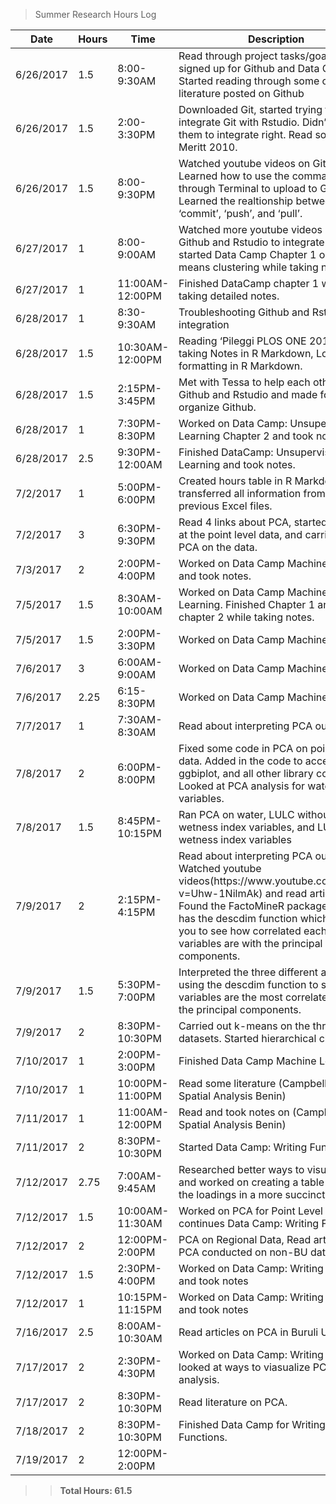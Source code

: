 > Summer Research Hours Log

Date   | Hours | Time        | Description
------ | ----- | ----------- | -----------------------------------------
6/26/2017 | 1.5 | 8:00-9:30AM | Read through project tasks/goals and signed up for Github and Data Camp. Started reading through some of the literature posted on Github
6/26/2017 | 1.5 | 2:00-3:30PM | Downloaded Git, started trying to integrate Git with Rstudio. Didn't get them to integrate right. Read some of Meritt 2010.
6/26/2017 | 1.5 | 8:00-9:30PM | Watched youtube videos on Github. Learned how to use the command line through Terminal to upload to Github. Learned the realtionship between  'commit', 'push', and 'pull'.
6/27/2017 | 1 | 8:00-9:00AM | Watched more youtube videos on getting Github and Rstudio to integrate and started Data Camp Chapter 1 on k-means clustering while taking notes.
6/27/2017 | 1 | 11:00AM-12:00PM | Finished DataCamp chapter 1 while taking detailed notes.
6/28/2017 | 1 | 8:30-9:30AM | Troubleshooting Github and Rstudio integration
6/28/2017 | 1.5 | 10:30AM-12:00PM | Reading 'Pileggi PLOS ONE 2017' and taking Notes in R Markdown, Looking up formatting in R Markdown.
6/28/2017 | 1.5 | 2:15PM-3:45PM | Met with Tessa to help each other with Github and Rstudio and made folders to organize Github.
6/28/2017 | 1 | 7:30PM-8:30PM | Worked on Data Camp: Unsupervised Learning Chapter 2 and took notes.
6/28/2017 | 2.5 | 9:30PM-12:00AM | Finished DataCamp: Unsupervised Learning and took notes. 
7/2/2017 | 1 | 5:00PM-6:00PM | Created hours table in R Markdown and transferred all information from the previous Excel files. 
7/2/2017 | 3 | 6:30PM-9:30PM     | Read 4 links about PCA, started looking at the point level data, and carried out PCA on the data. 
7/3/2017 | 2 | 2:00PM-4:00PM | Worked on Data Camp Machine Learning and took notes.
7/5/2017 | 1.5 | 8:30AM-10:00AM | Worked on Data Camp Machine Learning. Finished Chapter 1 and started chapter 2 while taking notes. 
7/5/2017 | 1.5 | 2:00PM-3:30PM | Worked on Data Camp Machine Learning
7/6/2017 | 3 | 6:00AM-9:00AM | Worked on Data Camp Machine Learning
7/6/2017 | 2.25 | 6:15-8:30PM | Worked on Data Camp Machine Learning
7/7/2017 | 1 | 7:30AM-8:30AM | Read about interpreting PCA output
7/8/2017 | 2 | 6:00PM-8:00PM | Fixed some code in PCA on point level data. Added in the code to access ggbiplot, and all other library codes. Looked at PCA analysis for water variables. 
7/8/2017 | 1.5 | 8:45PM-10:15PM | Ran PCA on water, LULC without wetness index variables, and LULC with wetness index variables
7/9/2017 | 2 | 2:15PM-4:15PM | Read about interpreting PCA output. Watched youtube videos(https://www.youtube.com/watch?v=Uhw-1NilmAk) and read articles. Found the FactoMineR package which has the descdim function which allows you to see how correlated each of the variables are with the principal components. 
7/9/2017 | 1.5 | 5:30PM-7:00PM | Interpreted the three different analyses using the descdim function to see which variables are the most correlated with the principal components. 
7/9/2017 | 2 | 8:30PM-10:30PM | Carried out k-means on the three datasets. Started hierarchical clustering. 
7/10/2017 | 1 | 2:00PM-3:00PM | Finished Data Camp Machine Learning
7/10/2017 | 1 | 10:00PM-11:00PM | Read some literature (Campbell 2015 Spatial Analysis Benin)
7/11/2017 | 1 | 11:00AM-12:00PM | Read and took notes on (Campbell 2015 Spatial Analysis Benin)
7/11/2017 | 2 | 8:30PM-10:30PM | Started Data Camp: Writing Functions
7/12/2017 | 2.75 | 7:00AM-9:45AM | Researched better ways to visualize PCA and worked on creating a table to display the loadings in a more succinct way. 
7/12/2017 | 1.5 | 10:00AM-11:30AM | Worked on PCA for Point Level Data and continues Data Camp: Writing Functions
7/12/2017 | 2 | 12:00PM-2:00PM | PCA on Regional Data, Read articles on PCA conducted on non-BU data. 
7/12/2017 | 1.5 | 2:30PM-4:00PM | Worked on Data Camp: Writing Functions and took notes
7/12/2017 | 1 | 10:15PM-11:15PM | Worked on Data Camp: Writing Functions and took notes
7/16/2017 | 2.5 | 8:00AM-10:30AM | Read articles on PCA in Buruli Ulcer 
7/17/2017 | 2 | 2:30PM-4:30PM | Worked on Data Camp: Writing functions, looked at ways to viasualize PCA analysis. 
7/17/2017 | 2 | 8:30PM-10:30PM | Read literature on PCA.
7/18/2017 | 2 | 8:30PM-10:30PM | Finished Data Camp for Writing Functions.
7/19/2017 | 2 | 12:00PM-2:00PM | 

>> __Total Hours: 61.5__
